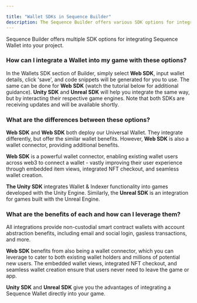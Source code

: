 ---

title: "Wallet SDKs in Sequence Builder"
description: The Sequence Builder offers various SDK options for integrating Sequence Wallet into projects. By selecting Web SDK, Web SDK, Unity SDK, or Unreal SDK in the Wallets SDK section, users can easily input wallet details and generate code snippets for integration.
---


Sequence Builder offers multiple SDK options for integrating Sequence Wallet into your project.

### How can I integrate a Wallet into my game with these options?
In the Wallets SDK section of Builder, simply select **Web SDK**, input wallet details, click 'save', and code snippets will be generated for you to use. The same can be done for **Web SDK** (watch the tutorial below for additional guidance). **Unity SDK** and **Unreal SDK** will help you integrate the same way, but by interacting their respective game engines. Note that both SDKs are receiving updates and will be available shortly.

### What are the differences between these options?
**Web SDK** and **Web SDK** both deploy our Universal Wallet. They integrate differently, but offer the similar wallet benefits. However, **Web SDK** is also a wallet connector, providing additional benefits.

**Web SDK** is a powerful wallet connector, enabling existing wallet users across web3 to connect a wallet - vastly improving their user experience through embedded item views, integrated NFT checkout, and seamless wallet creation.

**The Unity SDK** integrates Wallet & Indexer functionality into games developed with the Unity Engine. Similarly, the **Unreal SDK** is an integration for games built with the Unreal Engine.

### What are the benefits of each and how can I leverage them?

All integrations provide non-custodial smart contract wallets with account abstraction benefits, including email and social login, gasless transactions, and more.

**Web SDK** benefits from also being a wallet connector, which you can leverage to cater to both existing wallet holders and millions of potential new users. The embedded wallet views, integrated NFT checkout, and seamless wallet creation ensure that users never need to leave the game or app.

**Unity SDK** and **Unreal SDK** give you the advantages of integrating a Sequence Wallet directly into your game.

